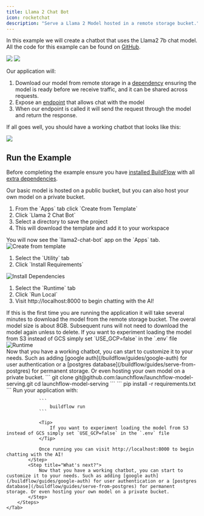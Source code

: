 ```yaml
---
title: Llama 2 Chat Bot
icon: rocketchat
description: "Serve a Llama 2 Model hosted in a remote storage bucket."
---
```


In this example we will create a chatbot that uses the Llama2 7b chat model. All the code for this example can be found on [GitHub](https://github.com/launchflow/buildflow-templates/tree/main/walkthroughs/llama2-chat-bot).

<img
  className="block dark:hidden"
  src="/images/model-serving-design-light.gif"
/>
<img
  className="hidden dark:block"
  src="/images/model-serving-design-dark.gif"
/>

Our application will:

1. Download our model from remote storage in a [dependency](/buildflow/programming-guide/dependencies) ensuring the model is ready before we receive traffic, and it can be shared across requests.
2. Expose an [endpoint](/buildflow/programming-guide/endpoints) that allows chat with the model
3. When our endpoint is called it will send the request through the model and return the response.

If all goes well, you should have a working chatbot that looks like this:

<img src="/images/chat.gif" />

## Run the Example

Before completing the example ensure you have [installed BuildFlow](/buildflow/programming-guide/install)
with all [extra dependencies](/buildflow/programming-guide/install#extra-dependencies).

<Tip>
  Our basic model is hosted on a public bucket, but you can also host your own
  model on a private bucket.
</Tip>

<Tabs>
    <Tab title="LaunchFlow VS Code Extension">
        <Steps>
            <Step title="Create from Template">
                <div className="grid sm:grid-cols-2 space-x-2">
                    <div>                   
                        <ol>
                            <li>From the `Apps` tab click `Create from Template`</li>
                            <li>Click `Llama 2 Chat Bot`</li>
                            <li>Select a directory to save the project</li>
                            <li>This will download the template and add it to your workspace</li>
                        </ol>
                        <Tip>
                            You will now see the `llama2-chat-bot` app on the `Apps` tab.
                        </Tip>
                    </div>
                    <div>
                        <Frame className="tailwind styles sm:hidden">
                            <img style={{maxHeight: "500px", margin: 0}} alt="Create from template" src="/images/llama2-template-image-class.png"/>
                        </Frame>
                    </div>
                </div>
            </Step>
            <Step title="Install your dependencies">
                <div className="grid sm:grid-cols-2">
                    <div>
                        <ol>
                            <li>Select the `Utility` tab</li>
                            <li>Click `Install Requirements`</li>
                        </ol>
                    </div>
                    <div>
                        <Frame className="tailwind styles sm:hidden">
                            <img style={{maxHeight: "500px", margin: 0}} alt="Install Dependencies" src="/images/install-requirements.png"/>
                        </Frame>
                    </div>
                </div>
            </Step>
            <Step title="Run your application">
                <div className="grid sm:grid-cols-2 space-x-2">
                    <div>
                        <ol>
                            <li>Select the `Runtime` tab</li>
                            <li>Click `Run Local`</li>
                            <li>Visit http://localhost:8000 to begin chatting with the AI!</li>
                        </ol>
                        <Warning>
                            If this is the first time you are running the application it will take several minutes to download the model from the remote storage bucket. The overal model size is about 8GB. Subsequent runs will not need to download the model again unless to delete.
                        </Warning>
                        <Tip>
                            If you want to experiment loading the model from S3 instead of GCS simply set `USE_GCP=false` in the `.env` file
                        </Tip>
                    </div>
                    <div>
                        <Frame className="tailwind styles sm:hidden">
                            <img style={{maxHeight: "500px", margin: 0}} alt="Runtime" src="/images/runtime.png"/>
                        </Frame>
                    </div>
                </div>
            </Step>
            <Step title="What's next?">
                Now that you have a working chatbot, you can start to customize it to your needs. Such as adding [google auth](/buildflow/guides/google-auth) for user authentication or a [postgres database](/buildflow/guides/serve-from-postgres) for permanent storage. Or even hosting your own model on a private bucket.
            </Step>
        </Steps>
    </Tab>
    <Tab title="BuildFlow CLI">
        <Steps>
            <Step title="Clone the GitHub Repo">
            ```
            git clone git@github.com:launchflow/launchflow-model-serving.git
            cd launchflow-model-serving
            ```
            </Step>
            <Step title="Install your dependencies">
                ```
                    pip install -r requirements.txt
                ```
            </Step>
            <Step title="Run your application">
                Run your application with:

                ```
                    buildflow run
                ```

                <Tip>
                    If you want to experiment loading the model from S3 instead of GCS simply set `USE_GCP=false` in the `.env` file
                </Tip>

                Once running you can visit http://localhost:8000 to begin chatting with the AI!
            </Step>
            <Step title="What's next?">
                Now that you have a working chatbot, you can start to customize it to your needs. Such as adding [google auth](/buildflow/guides/google-auth) for user authentication or a [postgres database](/buildflow/guides/serve-from-postgres) for permanent storage. Or even hosting your own model on a private bucket.
            </Step>
        </Steps>
    </Tab>

</Tabs>

